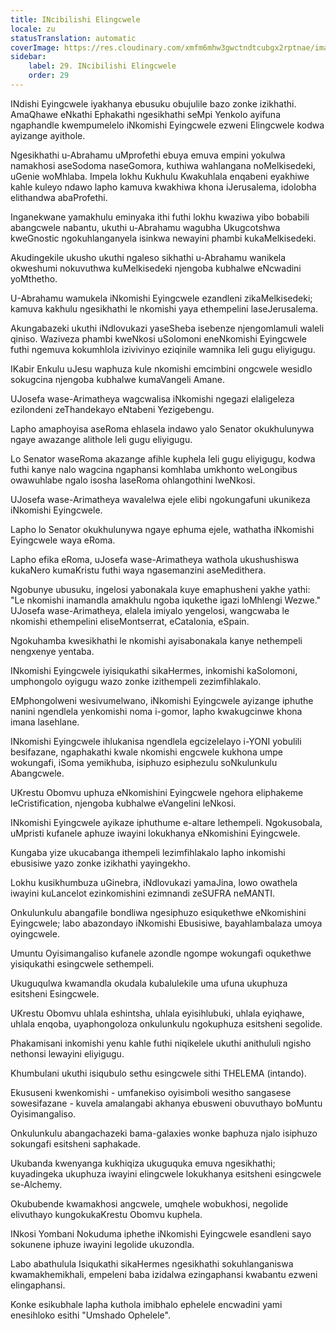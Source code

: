 ```yaml
---
title: INcibilishi Elingcwele
locale: zu
statusTranslation: automatic
coverImage: https://res.cloudinary.com/xmfm6mhw3gwctndtcubgx2rptnae/image/upload/v1741354419/small_cover_la_gran_rebelion_28716e29d2.webp
sidebar:
    label: 29. INcibilishi Elingcwele
    order: 29
---
```

INdishi Eyingcwele iyakhanya ebusuku obujulile bazo zonke izikhathi. AmaQhawe eNkathi Ephakathi ngesikhathi seMpi Yenkolo ayifuna ngaphandle kwempumelelo iNkomishi Eyingcwele ezweni Elingcwele kodwa ayizange ayithole.

Ngesikhathi u-Abrahamu uMprofethi ebuya emuva empini yokulwa namakhosi aseSodoma naseGomora, kuthiwa wahlangana noMelkisedeki, uGenie woMhlaba. Impela lokhu Kukhulu Kwakuhlala enqabeni eyakhiwe kahle kuleyo ndawo lapho kamuva kwakhiwa khona iJerusalema, idolobha elithandwa abaProfethi.

Inganekwane yamakhulu eminyaka ithi futhi lokhu kwaziwa yibo bobabili abangcwele nabantu, ukuthi u-Abrahamu wagubha Ukugcotshwa kweGnostic ngokuhlanganyela isinkwa newayini phambi kukaMelkisedeki.

Akudingekile ukusho ukuthi ngaleso sikhathi u-Abrahamu wanikela okweshumi nokuvuthwa kuMelkisedeki njengoba kubhalwe eNcwadini yoMthetho.

U-Abrahamu wamukela iNkomishi Eyingcwele ezandleni zikaMelkisedeki; kamuva kakhulu ngesikhathi le nkomishi yaya ethempelini laseJerusalema.

Akungabazeki ukuthi iNdlovukazi yaseSheba isebenze njengomlamuli waleli qiniso. Waziveza phambi kweNkosi uSolomoni eneNkomishi Eyingcwele futhi ngemuva kokumhlola izivivinyo eziqinile wamnika leli gugu eliyigugu.

IKabir Enkulu uJesu waphuza kule nkomishi emcimbini ongcwele wesidlo sokugcina njengoba kubhalwe kumaVangeli Amane.

UJosefa wase-Arimatheya wagcwalisa iNkomishi ngegazi elaligeleza ezilondeni zeThandekayo eNtabeni Yezigebengu.

Lapho amaphoyisa aseRoma ehlasela indawo yalo Senator okukhulunywa ngaye awazange alithole leli gugu eliyigugu.

Lo Senator waseRoma akazange afihle kuphela leli gugu eliyigugu, kodwa futhi kanye nalo wagcina ngaphansi komhlaba umkhonto weLongibus owawuhlabe ngalo isosha laseRoma ohlangothini lweNkosi.

UJosefa wase-Arimatheya wavalelwa ejele elibi ngokungafuni ukunikeza iNkomishi Eyingcwele.

Lapho lo Senator okukhulunywa ngaye ephuma ejele, wathatha iNkomishi Eyingcwele waya eRoma.

Lapho efika eRoma, uJosefa wase-Arimatheya wathola ukushushiswa kukaNero kumaKristu futhi waya ngasemanzini aseMedithera.

Ngobunye ubusuku, ingelosi yabonakala kuye emaphusheni yakhe yathi: "Le nkomishi inamandla amakhulu ngoba iqukethe igazi loMhlengi Wezwe." UJosefa wase-Arimatheya, elalela imiyalo yengelosi, wangcwaba le nkomishi ethempelini eliseMontserrat, eCatalonia, eSpain.

Ngokuhamba kwesikhathi le nkomishi ayisabonakala kanye nethempeli nengxenye yentaba.

INkomishi Eyingcwele iyisiqukathi sikaHermes, inkomishi kaSolomoni, umphongolo oyigugu wazo zonke izithempeli zezimfihlakalo.

EMphongolweni wesivumelwano, iNkomishi Eyingcwele ayizange iphuthe nanini ngendlela yenkomishi noma i-gomor, lapho kwakugcinwe khona imana lasehlane.

INkomishi Eyingcwele ihlukanisa ngendlela egcizelelayo i-YONI yobulili besifazane, ngaphakathi kwale nkomishi engcwele kukhona umpe wokungafi, iSoma yemikhuba, isiphuzo esiphezulu soNkulunkulu Abangcwele.

UKrestu Obomvu uphuza eNkomishini Eyingcwele ngehora eliphakeme leCristification, njengoba kubhalwe eVangelini leNkosi.

INkomishi Eyingcwele ayikaze iphuthume e-altare lethempeli. Ngokusobala, uMpristi kufanele aphuze iwayini lokukhanya eNkomishini Eyingcwele.

Kungaba yize ukucabanga ithempeli lezimfihlakalo lapho inkomishi ebusisiwe yazo zonke izikhathi yayingekho.

Lokhu kusikhumbuza uGinebra, iNdlovukazi yamaJina, lowo owathela iwayini kuLancelot ezinkomishini ezimnandi zeSUFRA neMANTI.

Onkulunkulu abangafile bondliwa ngesiphuzo esiqukethwe eNkomishini Eyingcwele; labo abazondayo iNkomishi Ebusisiwe, bayahlambalaza umoya oyingcwele.

Umuntu Oyisimangaliso kufanele azondle ngompe wokungafi oqukethwe yisiqukathi esingcwele sethempeli.

Ukuguqulwa kwamandla okudala kubalulekile uma ufuna ukuphuza esitsheni Esingcwele.

UKrestu Obomvu uhlala eshintsha, uhlala eyisihlubuki, uhlala eyiqhawe, uhlala enqoba, uyaphongoloza onkulunkulu ngokuphuza esitsheni segolide.

Phakamisani inkomishi yenu kahle futhi niqikelele ukuthi anithululi ngisho nethonsi lewayini eliyigugu.

Khumbulani ukuthi isiqubulo sethu esingcwele sithi THELEMA (intando).

Ekususeni kwenkomishi - umfanekiso oyisimboli wesitho sangasese sowesifazane - kuvela amalangabi akhanya ebusweni obuvuthayo boMuntu Oyisimangaliso.

Onkulunkulu abangachazeki bama-galaxies wonke baphuza njalo isiphuzo sokungafi esitsheni saphakade.

Ukubanda kwenyanga kukhiqiza ukuguquka emuva ngesikhathi; kuyadingeka ukuphuza iwayini elingcwele lokukhanya esitsheni esingcwele se-Alchemy.

Okububende kwamakhosi angcwele, umqhele wobukhosi, negolide elivuthayo kungokukaKrestu Obomvu kuphela.

INkosi Yombani Nokuduma iphethe iNkomishi Eyingcwele esandleni sayo sokunene iphuze iwayini legolide ukuzondla.

Labo abathulula Isiqukathi sikaHermes ngesikhathi sokuhlanganiswa kwamakhemikhali, empeleni baba izidalwa ezingaphansi kwabantu ezweni elingaphansi.

Konke esikubhale lapha kuthola imibhalo ephelele encwadini yami enesihloko esithi "Umshado Ophelele".


